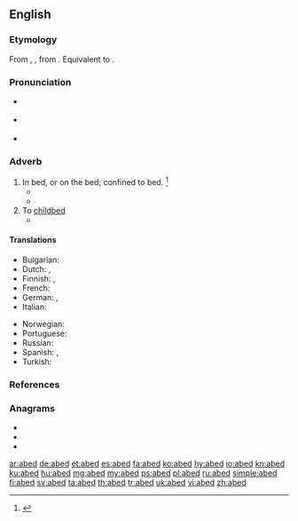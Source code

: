 ==English==

===Etymology===
From {{der|en|enm|abedde}}, {{m|ang|on}} {{m|ang|bedde||bed}}, from {{der|en|ang|bedd||bed}}. Equivalent to {{prefix|a|bed|t1=in, on|lang=en}}.

===Pronunciation===
* {{a|RP}} {{IPA|/əˈbɛd/|lang=en}}
* {{a|US}} {{IPA|/əˈbɛd/|lang=en}}
* {{rhymes|ɛd|lang=en}}

===Adverb===
{{en-adv}}

# In bed, or on the bed; confined to bed. {{defdate|First attested from 1150 to 1350.}}<ref name=SOED>{{R:SOED5|page=3}}</ref>
#* {{quote-book|author={{w|William Shakespeare}}|year=c.1564–1616|title={{w|Twelfth Night}}|section=II, iii|passage=Not to be '''abed''' after midnight}}
#* {{quote-book|year=1922|author={{w|Michael Arlen}}|title=[http://openlibrary.org/works/OL1519647W “Piracy”: A Romantic Chronicle of These Days]|chapter=Ep./4/2
|passage=The world was awake to the 2nd of May, but Mayfair is not the world, and even the menials of Mayfair lie long '''abed'''.}}
# To [[childbed]]
#* {{quote-book|author={{w|William Shakespeare}}|year=c.1564–1616|title={{w|Titus Andronicus}}|section=IV, ii|passage=I mean, she's brought '''a-bed'''}}

====Translations====
{{trans-top|in bed, or on the bed}}
* Bulgarian: {{t|bg|на легло|sc=Cyrl}}
* Dutch: {{t|nl|te bed}}, {{t+|nl|bedlegerig}}
* Finnish: {{t+|fi|vuode|alt=vuoteessa}}, {{t+|fi|sänky|alt=sängyssä}}
* French: {{t+|fr|au lit}}
* German: {{t|de|[[zu]] [[Bett]]}}, {{t|de|[[im]] [[Bett]]}}
* Italian: {{t|it|a letto}}
{{trans-mid}}
* Norwegian: {{t|no|i seng}}
* Portuguese: {{t|pt|[[deitado]] ([[na]] [[cama]])}}
* Russian: {{t|ru|в [[постель|посте́ли]]}}
* Spanish: {{t|es|en cama}}, {{t+|es|acostado}}
* Turkish: {{t|tr|yatakta}}
{{trans-bottom}}

===References===
<references/>

===Anagrams===
* {{l|en|bade}}
* {{l|en|baed}}
* {{l|en|bead}}

[[ar:abed]]
[[de:abed]]
[[et:abed]]
[[es:abed]]
[[fa:abed]]
[[ko:abed]]
[[hy:abed]]
[[io:abed]]
[[kn:abed]]
[[ku:abed]]
[[hu:abed]]
[[mg:abed]]
[[my:abed]]
[[ps:abed]]
[[pl:abed]]
[[ru:abed]]
[[simple:abed]]
[[fi:abed]]
[[sv:abed]]
[[ta:abed]]
[[th:abed]]
[[tr:abed]]
[[uk:abed]]
[[vi:abed]]
[[zh:abed]]